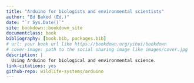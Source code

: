 ```yaml
--- 
title: "Arduino for biologists and environmental scientists"
author: "Ed Baked (Ed.)"
date: "`r Sys.Date()`"
site: bookdown::bookdown_site
documentclass: book
bibliography: [book.bib, packages.bib]
# url: your book url like https://bookdown.org/yihui/bookdown
# cover-image: path to the social sharing image like images/cover.jpg
description: |
  Using Arduino for biological and environmental science.
link-citations: yes
github-repo: wildlife-systems/arduino
---
```

